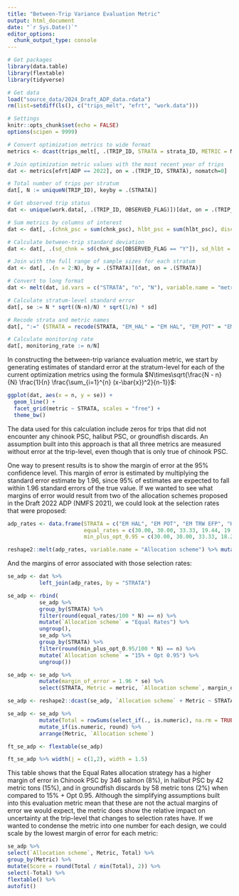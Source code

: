 ```yaml
---
title: "Between-Trip Variance Evaluation Metric"
output: html_document
date: "`r Sys.Date()`"
editor_options: 
  chunk_output_type: console
---
```


```r
# Get packages
library(data.table)
library(flextable)
library(tidyverse)

# Get data
load("source_data/2024_Draft_ADP_data.rdata")
rm(list=setdiff(ls(), c("trips_melt", "efrt", "work.data")))

# Settings
knitr::opts_chunk$set(echo = FALSE)
options(scipen = 9999)
```

```r
# Convert optimization metrics to wide format
metrics <- dcast(trips_melt[, .(TRIP_ID, STRATA = strata_ID, METRIC = Metric, VALUE = Value)], TRIP_ID + STRATA ~ METRIC, value.var = "VALUE")

# Join optimization metric values with the most recent year of trips
dat <- metrics[efrt[ADP == 2022], on = .(TRIP_ID, STRATA), nomatch=0]

# Total number of trips per stratum
dat[, N := uniqueN(TRIP_ID), keyby = .(STRATA)]

# Get observed trip status
dat <- unique(work.data[, .(TRIP_ID, OBSERVED_FLAG)])[dat, on = .(TRIP_ID)]

# Sum metrics by columns of interest
dat <- dat[, .(chnk_psc = sum(chnk_psc), hlbt_psc = sum(hlbt_psc), discard = sum(discard)), by = .(TRIP_ID, STRATA, OBSERVED_FLAG, N)]

# Calculate between-trip standard deviation
dat <- dat[, .(sd_chnk = sd(chnk_psc[OBSERVED_FLAG == "Y"]), sd_hlbt = sd(hlbt_psc[OBSERVED_FLAG == "Y"]), sd_discard = sd(discard[OBSERVED_FLAG == "Y"])), by = .(STRATA, N)]

# Join with the full range of sample sizes for each stratum  
dat <- dat[, .(n = 2:N), by = .(STRATA)][dat, on = .(STRATA)]

# Convert to long format  
dat <- melt(dat, id.vars = c("STRATA", "n", "N"), variable.name = "metric", value.name = "sd")

# Calculate stratum-level standard error  
dat[, se := N * sqrt((N-n)/N) * sqrt(1/n) * sd]

# Recode strata and metric names
dat[, ":=" (STRATA = recode(STRATA, "EM_HAL" = "EM HAL", "EM_POT" = "EM POT", "EM_TRW_EFP" = "EM TRW EFP"), metric = recode(metric, "sd_chnk" = "Chinook PSC", "sd_hlbt" = "Halibut PSC", "sd_discard" = "Groundfish discards"))]

# Calculate monitoring rate
dat[, monitoring_rate := n/N]
```

In constructing the between-trip variance evaluation metric, we start by generating estimates of standard error at the stratum-level for each of the current optimization metrics using the formula $N\times\sqrt{\frac{N - n}{N} \frac{1}{n} \frac{\sum_{i=1}^{n} (x-\bar{x})^2}{n-1}}$:  
```r
ggplot(dat, aes(x = n, y = se)) +
  geom_line() +
  facet_grid(metric ~ STRATA, scales = "free") +
  theme_bw()
```

The data used for this calculation include zeros for trips that did not encounter any chinook PSC, halibut PSC, or groundfish discards. An assumption built into this approach is that all three metrics are measured without error at the trip-level, even though that is only true of chinook PSC. 

One way to present results is to show the margin of error at the 95% confidence level. This margin of error is estimated by multiplying the standard error estimate by 1.96, since 95% of estimates are expected to fall within 1.96 standard errors of the true value. If we wanted to see what margins of error would result from two of the allocation schemes proposed in the Draft 2022 ADP (NMFS 2021), we could look at the selection rates that were proposed:  
```r
adp_rates <- data.frame(STRATA = c("EM HAL", "EM POT", "EM TRW EFP", "HAL", "POT", "TRW"),
                        equal_rates = c(30.00, 30.00, 33.33, 19.44, 19.44, 19.44),
                        min_plus_opt_0.95 = c(30.00, 30.00, 33.33, 18.21, 17.48, 28.10))

reshape2::melt(adp_rates, variable.name = "Allocation scheme") %>% mutate(`Allocation scheme` = recode(`Allocation scheme`, "equal_rates" = "Equal Rates", "min_plus_opt_0.95" = "15% + Opt 0.95")) %>% pivot_wider(names_from = STRATA, values_from = value) %>% flextable() %>% autofit()
```

And the margins of error associated with those selection rates:  
```r
se_adp <- dat %>% 
          left_join(adp_rates, by = "STRATA") 

se_adp <- rbind(
          se_adp %>% 
          group_by(STRATA) %>% 
          filter(round(equal_rates/100 * N) == n) %>% 
          mutate(`Allocation scheme` = "Equal Rates") %>% 
          ungroup(),
          se_adp %>% 
          group_by(STRATA) %>% 
          filter(round(min_plus_opt_0.95/100 * N) == n) %>% 
          mutate(`Allocation scheme` = "15% + Opt 0.95") %>% 
          ungroup())

se_adp <- se_adp %>% 
          mutate(margin_of_error = 1.96 * se) %>% 
          select(STRATA, Metric = metric, `Allocation scheme`, margin_of_error)

se_adp <- reshape2::dcast(se_adp, `Allocation scheme` + Metric ~ STRATA, value.var = "margin_of_error")

se_adp <- se_adp %>% 
          mutate(Total = rowSums(select_if(., is.numeric), na.rm = TRUE)) %>% 
          mutate_if(is.numeric, round) %>% 
          arrange(Metric, `Allocation scheme`) 

ft_se_adp <- flextable(se_adp)

ft_se_adp %>% width(j = c(1,2), width = 1.5)
```

This table shows that the Equal Rates allocation strategy has a higher margin of error in Chinook PSC by 346 salmon (8%), in halibut PSC by 42 metric tons (15%), and in groundfish discards by 58 metric tons (2%) when compared to 15% + Opt 0.95. Although the simplifying assumptions built into this evaluation metric mean that these are not the actual margins of error we would expect, the metric does show the relative impact on uncertainty at the trip-level that changes to selection rates have. If we wanted to condense the metric into one number for each design, we could scale by the lowest margin of error for each metric:   
```r
se_adp %>% 
select(`Allocation scheme`, Metric, Total) %>% 
group_by(Metric) %>% 
mutate(Score = round(Total / min(Total), 2)) %>% 
select(-Total) %>% 
flextable() %>% 
autofit()
```
